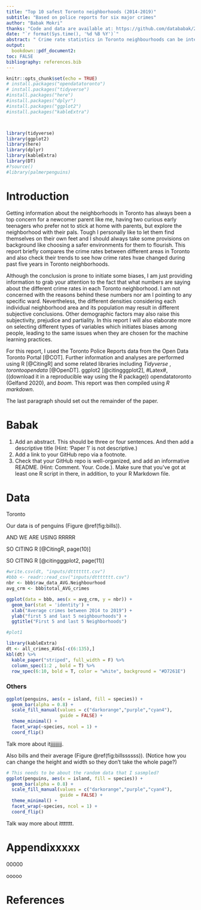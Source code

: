 ```yaml
---
title: "Top 10 safest Toronto neighborhoods (2014-2019)"
subtitle: "Based on police reports for six major crimes"
author: "Babak Mokri"
thanks: "Code and data are available at: https://github.com/datababak/2178-A1"
date: "`r format(Sys.time(), '%d %B %Y')`"
abstract: " Crime rate statistics in Toronto neighbourhoods can be interesting for anyone who is currently living or planning to move to Toronto. In this paper I have compared six types of crime data including Assault, Auto Theft, Break & Enter, Robbery, Theft Over, and Homicide, by 140 neighbourhoods in Toronto during 2014 to 2019. To be more exact, I also used the 2016 Census Population to demonstrate the crime rates for 2019 per 100,000 people. *#The results show that ..... is improving and ..... the .... neigbourhood is reporting the highest rate of ......#* "
output:
  bookdown::pdf_document2:
toc: FALSE
bibliography: references.bib
---
```


```r
knitr::opts_chunk$set(echo = TRUE)
# install.packages("opendatatoronto")
# install.packages("tidyverse")
#install.packages("here")
#install.packages("dplyr")
#install.packages("ggplot2")
#install.packages("kableExtra")



library(tidyverse)
library(ggplot2)
library(here)
library(dplyr)
library(kableExtra)
library(DT)
#?source()
#library(palmerpenguins)
```

# Introduction
Getting information about the neighborhoods in Toronto has always been a top concern for a newcomer parent like me, having two curious early teenagers who prefer not to stick at home with parents, but explore the neighborhood with their pals. Tough I personally like to let them find themselves on their own feet and I should always take some provisions on background like choosing a safer environments for them to flourish. This report briefly compares the crime rates between different areas in Toronto and also check their trends to see how crime rates hvae changed during past five years in Toronto neighborhoods. 

Although the conclusion is prone to initiate some biases, I am just providing information to grab your attention to the fact that what numbers are saying about the different crime rates in each Toronto neighborhood. I am not concerned with the reasons behind these numbers nor am I pointing to any specific ward. Nevertheless, the different densities considering each individual neighborhood area and its population may result in different subjective conclusions. Other demographic factors may also raise this subjectivity, prejudice and partiality. In this report I will also elaborate more on selecting different types of variables which initiates biases among people, leading to the same issues when they are chosen for the machine learning practices. 

For this report, I used the Toronto Police Reports data from the Open Data Toronto Portal [@COT]. Further information and analyses are performed using R [@CitingR] and some related libraries including *Tidyverse* , *torontoopendata* [@OpenDT]. ggplot2 [@citingggplot2], #Latex#, ((download it in a reproducible way using the R package)) opendatatoronto (Gelfand 2020), and *boom*. This report was then compiled using *R markdown*. 


The last paragraph should set out the remainder of the paper.

# Babak
1. Add an abstract. This should be three or four sentences. And then add a descriptive title (Hint: ‘Paper 1’ is not descriptive.)
2. Add a link to your GitHub repo via a footnote.
3. Check that your GitHub repo is well-organized, and add an informative README. (Hint: Comment. Your. Code.). Make sure that you’ve got at least one R script in there, in addition, to your R Markdown file.


# Data
Toronto 

Our data is of penguins (Figure \@ref(fig:bills)).

AND WE ARE USING RRRRR

SO CITING R [@CitingR, page(10)]

SO CITING R [@citingggplot2, page(11)]


```r

#write.csv(dt, "inputs/dttttttt.csv")
#bbb <- readr::read_csv("inputs/dttttttt.csv")
nbr <- bbb$raw_data_AVG.Neighbourhood
avg_crm <- bbb$total_AVG_crimes

ggplot(data = bbb, aes(x = avg_crm, y = nbr)) + 
  geom_bar(stat = 'identity') +
  xlab("Average crimes between 2014 to 2019") +
  ylab("first 5 and last 5 neighbourhoods") + 
  ggtitle("First 5 and last 5 Neighborhoods")

#plot1

```


```r
library(kableExtra)
dt <- all_crimes_AVGs[-c(6:135),]
kbl(dt) %>%
  kable_paper("striped", full_width = F) %>%
  column_spec(1:2 , bold = T) %>%
  row_spec(6:10, bold = T, color = "white", background = "#D7261E")

```




### Others



```r

ggplot(penguins, aes(x = island, fill = species)) +
  geom_bar(alpha = 0.8) +
  scale_fill_manual(values = c("darkorange","purple","cyan4"),
                    guide = FALSE) +
  theme_minimal() +
  facet_wrap(~species, ncol = 1) +
  coord_flip()
```

\newpage

Talk more about itjjjjjjjjj.

Also bills and their average (Figure \@ref(fig:billssssss)). (Notice how you can change the height and width so they don't take the whole page?)

```r

# This needs to be about the random data that I sasmpled?
ggplot(penguins, aes(x = island, fill = species)) +
  geom_bar(alpha = 0.8) +
  scale_fill_manual(values = c("darkorange","purple","cyan4"),
                    guide = FALSE) +
  theme_minimal() +
  facet_wrap(~species, ncol = 1) +
  coord_flip()
```




Talk way more about ittttttt. 


\newpage

# Appendixxxxx {-}
00000


ooooo

\newpage

# References







